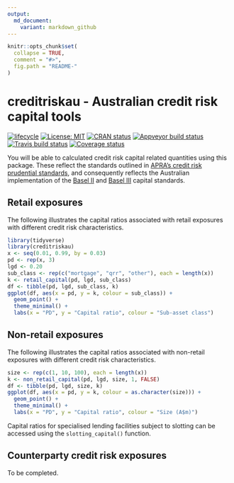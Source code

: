 ```yaml
---
output:
  md_document:
    variant: markdown_github
---
```


<!-- README.md is generated from README.Rmd. Please edit that file -->

```r
knitr::opts_chunk$set(
  collapse = TRUE,
  comment = "#>",
  fig.path = "README-"
)
```

# creditriskau - Australian credit risk capital tools

[![lifecycle](https://img.shields.io/badge/lifecycle-experimental-orange.svg)](https://www.tidyverse.org/lifecycle/#experimental) [![License: MIT](https://img.shields.io/badge/License-MIT-yellow.svg)](https://opensource.org/licenses/MIT) [![CRAN status](http://www.r-pkg.org/badges/version/creditriskau)](https://cran.r-project.org/package=creditriskau) [![Appveyor build status](https://ci.appveyor.com/api/projects/status/x45npmpgyqrdk02l/branch/master?svg=true)](https://ci.appveyor.com/project/imanuelcostigan/creditriskau/branch/master) [![Travis build status](https://travis-ci.org/imanuelcostigan/creditriskau.svg?branch=master)](https://travis-ci.org/imanuelcostigan/creditriskau) [![Coverage status](https://codecov.io/gh/imanuelcostigan/creditriskau/branch/master/graph/badge.svg)](https://codecov.io/github/imanuelcostigan/creditriskau?branch=master)

You will be able to calculated credit risk capital related quantities using this package. These reflect the standards outlined in [APRA's credit risk prudential standards](http://www.apra.gov.au/adi/PrudentialFramework/Pages/prudential-standards-and-guidance-notes-for-adis.aspx), and consequently reflects the Australian implementation of the [Basel II](https://www.bis.org/publ/bcbsca.htm) and [Basel III](http://www.bis.org/bcbs/basel3.htm) capital standards.

## Retail exposures

The following illustrates the capital ratios associated with retail exposures with different credit risk characteristics.

```r
library(tidyverse)
library(creditriskau)
x <- seq(0.01, 0.99, by = 0.03)
pd <- rep(x, 3)
lgd <- 0.20
sub_class <- rep(c("mortgage", "qrr", "other"), each = length(x))
k <- retail_capital(pd, lgd, sub_class)
df <- tibble(pd, lgd, sub_class, k)
ggplot(df, aes(x = pd, y = k, colour = sub_class)) + 
  geom_point() +
  theme_minimal() +
  labs(x = "PD", y = "Capital ratio", colour = "Sub-asset class")
```

## Non-retail exposures

The following illustrates the capital ratios associated with non-retail exposures with different credit risk characteristics.

```r
size <- rep(c(1, 10, 100), each = length(x))
k <- non_retail_capital(pd, lgd, size, 1, FALSE)
df <- tibble(pd, lgd, size, k)
ggplot(df, aes(x = pd, y = k, colour = as.character(size))) + 
  geom_point() +
  theme_minimal() +
  labs(x = "PD", y = "Capital ratio", colour = "Size (A$m)")
```

Capital ratios for specialised lending facilities subject to slotting can be accessed using the `slotting_capital()` function.

## Counterparty credit risk exposures

To be completed.
